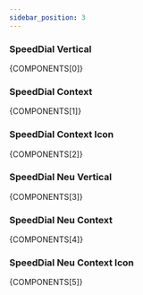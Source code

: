 ```yaml
---
sidebar_position: 3
---
```



### SpeedDial Vertical

<CodePreview origin='bottomRight'>{COMPONENTS[0]}</CodePreview>

### SpeedDial Context

<CodePreview origin='bottomRight'>{COMPONENTS[1]}</CodePreview>

### SpeedDial Context Icon

<CodePreview origin='bottomRight'>{COMPONENTS[2]}</CodePreview>

### SpeedDial Neu Vertical

<CodePreview origin='bottomRight'>{COMPONENTS[3]}</CodePreview>

### SpeedDial Neu Context

<CodePreview origin='bottomRight'>{COMPONENTS[4]}</CodePreview>

### SpeedDial Neu Context Icon

<CodePreview origin='bottomRight'>{COMPONENTS[5]}</CodePreview>
